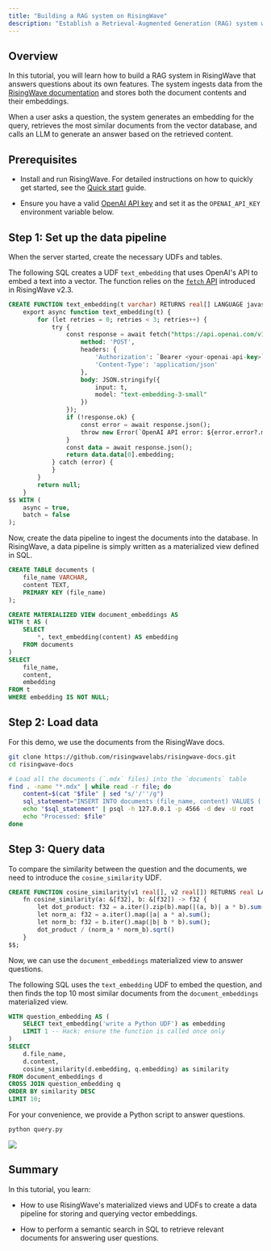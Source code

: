 ```yaml
---
title: "Building a RAG system on RisingWave"
description: "Establish a Retrieval-Augmented Generation (RAG) system with RisingWave that answers questions based on the documentation."
---
```


## Overview

In this tutorial, you will learn how to build a RAG system in RisingWave that answers questions about its own features. The system ingests data from the [RisingWave documentation](https://docs.risingwave.com/) and stores both the document contents and their embeddings.

When a user asks a question, the system generates an embedding for the query, retrieves the most similar documents from the vector database, and calls an LLM to generate an answer based on the retrieved content.

## Prerequisites

- Install and run RisingWave. For detailed instructions on how to quickly get started, see the [Quick start](/get-started/quickstart/) guide.

- Ensure you have a valid [OpenAI API key](https://platform.openai.com/api-keys) and set it as the `OPENAI_API_KEY` environment variable below.

## Step 1: Set up the data pipeline

When the server started, create the necessary UDFs and tables.

The following SQL creates a UDF `text_embedding` that uses OpenAI's API to embed a text into a vector. The function relies on the [`fetch` API](/sql/udfs/use-udfs-in-javascript#async-and-batched-javascript-udfs) introduced in RisingWave v2.3.

```sql
CREATE FUNCTION text_embedding(t varchar) RETURNS real[] LANGUAGE javascript AS $$
    export async function text_embedding(t) {
        for (let retries = 0; retries < 3; retries++) {
            try {
                const response = await fetch("https://api.openai.com/v1/embeddings", {
                    method: 'POST',
                    headers: {
                        'Authorization': `Bearer <your-openai-api-key>`,
                        'Content-Type': 'application/json'
                    },
                    body: JSON.stringify({
                        input: t,
                        model: "text-embedding-3-small"
                    })
                });
                if (!response.ok) {
                    const error = await response.json();
                    throw new Error(`OpenAI API error: ${error.error?.message || 'Unknown error'}`);
                }
                const data = await response.json();
                return data.data[0].embedding;
            } catch (error) {
            }
        }
        return null;
    }
$$ WITH (
    async = true,
    batch = false
);
```

Now, create the data pipeline to ingest the documents into the database. In RisingWave, a data pipeline is simply written as a materialized view defined in SQL.

```sql
CREATE TABLE documents (
    file_name VARCHAR,
    content TEXT,
    PRIMARY KEY (file_name)
);

CREATE MATERIALIZED VIEW document_embeddings AS
WITH t AS (
    SELECT
        *, text_embedding(content) AS embedding
    FROM documents
)
SELECT
    file_name,
    content,
    embedding
FROM t
WHERE embedding IS NOT NULL;
```

## Step 2: Load data

For this demo, we use the documents from the RisingWave docs. 

```bash
git clone https://github.com/risingwavelabs/risingwave-docs.git
cd risingwave-docs

# Load all the documents (`.mdx` files) into the `documents` table
find . -name "*.mdx" | while read -r file; do
    content=$(cat "$file" | sed "s/'/''/g")
    sql_statement="INSERT INTO documents (file_name, content) VALUES ('$file', '$content') ON CONFLICT (file_name) DO UPDATE SET content = EXCLUDED.content;"
    echo "$sql_statement" | psql -h 127.0.0.1 -p 4566 -d dev -U root
    echo "Processed: $file"
done
```

## Step 3: Query data

To compare the similarity between the question and the documents, we need to introduce the `cosine_similarity` UDF.

```sql
CREATE FUNCTION cosine_similarity(v1 real[], v2 real[]) RETURNS real LANGUAGE rust AS $$
    fn cosine_similarity(a: &[f32], b: &[f32]) -> f32 {
        let dot_product: f32 = a.iter().zip(b).map(|(a, b)| a * b).sum();
        let norm_a: f32 = a.iter().map(|a| a * a).sum();
        let norm_b: f32 = b.iter().map(|b| b * b).sum();
        dot_product / (norm_a * norm_b).sqrt()
    }
$$;
```

Now, we can use the `document_embeddings` materialized view to answer questions.

The following SQL uses the `text_embedding` UDF to embed the question, and then finds the top 10 most similar documents from the `document_embeddings` materialized view.

```sql
WITH question_embedding AS (
    SELECT text_embedding('write a Python UDF') as embedding
    LIMIT 1 -- Hack: ensure the function is called once only
)
SELECT 
    d.file_name,
    d.content,
    cosine_similarity(d.embedding, q.embedding) as similarity
FROM document_embeddings d
CROSS JOIN question_embedding q
ORDER BY similarity DESC
LIMIT 10;
```

For your convenience, we provide a Python script to answer questions.

```bash
python query.py
```

<Frame>
  <img src="/images/demo-rag-query.png"/>
</Frame>

## Summary

In this tutorial, you learn:

- How to use RisingWave's materialized views and UDFs to create a data pipeline for storing and querying vector embeddings.

- How to perform a semantic search in SQL to retrieve relevant documents for answering user questions.

